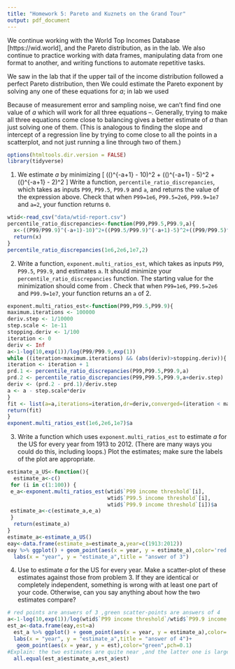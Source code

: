 ```yaml
---
title: "Homework 5: Pareto and Kuznets on the Grand Tour"
output: pdf_document
---
```


We continue working with the World Top Incomes Database [https://wid.world], and the Pareto distribution, as in the lab.  We also continue to practice working with data frames, manipulating data from one format to another, and writing functions to automate repetitive tasks.

We saw in the lab that if the upper tail of the income distribution followed a perfect Pareto distribution, then
\begin{eqnarray}
\label{eqn:1percent-vs-0.1-percent}
\left(\frac{P99}{P99.9}\right)^{-a+1}  & = & 10\\
\left(\frac{P99.5}{P99.9}\right)^{-a+1} & = & 5\\
\left(\frac{P99}{P99.5}\right)^{-a+1} & = & 2
\label{eqn:1percent-vs-0.5-percent}
\end{eqnarray}
We could estimate the Pareto exponent by solving any one of these equations for $a$; in lab we used
\begin{equation}
a = 1 - \frac{\log{10}}{\log{(P99/P99.9)}} ~,
\label{eqn:exponent-from-quantile-ratio}
\end{equation}

Because of measurement error and sampling noise, we can't find find one value of $a$ which will work for all three equations \eqref{eqn:1percent-vs-0.1-percent}--\eqref{eqn:1percent-vs-0.5-percent}.  Generally, trying to make all three equations come close to balancing gives a better estimate of $a$ than just solving one of them.  (This is analogous to finding the slope and intercept of a regression line by trying to come close to all the points in a scatterplot, and not just running a line through two of them.)

```r
options(htmltools.dir.version = FALSE)
library(tidyverse)
```
1. We estimate $a$ by minimizing
\[
\left(\left(\frac{P99}{P99.9}\right)^{-a+1} - 10\right)^2 + \left(\left(\frac{P99.5}{P99.9}\right)^{-a+1} - 5\right)^2 +  \left(\left(\frac{P99}{P99.5}\right)^{-a+1} - 2\right)^2
\]
Write a function, `percentile_ratio_discrepancies`, which takes as inputs `P99`, `P99.5`, `P99.9` and `a`, and returns the value of the expression above.  Check that when `P99=1e6`, `P99.5=2e6`, `P99.9=1e7` and `a=2`, your function returns `0`.
```r
wtid<-read_csv("data/wtid-report.csv")
percentile_ratio_discrepancies<-function(P99,P99.5,P99.9,a){
  x<-((P99/P99.9)^(-a+1)-10)^2+((P99.5/P99.9)^(-a+1)-5)^2+((P99/P99.5)^(-a+1)-2)^2
  return(x)
}
percentile_ratio_discrepancies(1e6,2e6,1e7,2)
```

2. Write a function, `exponent.multi_ratios_est`, which takes as inputs `P99`, `P99.5`, `P99.9`, and estimates `a`.  It should minimize your `percentile_ratio_discrepancies` function.  The starting value for the minimization should come from \eqref{eqn:exponent-from-quantile-ratio}.  Check that when `P99=1e6`, `P99.5=2e6` and `P99.9=1e7`, your function returns an `a` of 2.
```r
exponent.multi_ratios_est<-function(P99,P99.5,P99.9){
maximum.iterations <- 100000
deriv.step <- 1/10000
step.scale <- 1e-11
stopping.deriv <- 1/100
iteration <- 0
deriv <- Inf
a<-1-log(10,exp(1))/log(P99/P99.9,exp(1))
while ((iteration<maximum.iterations) && (abs(deriv)>stopping.deriv)){
iteration <- iteration + 1
prd.1 <- percentile_ratio_discrepancies(P99,P99.5,P99.9,a)
prd.2 <- percentile_ratio_discrepancies(P99,P99.5,P99.9,a+deriv.step)
deriv <- (prd.2 - prd.1)/deriv.step
a <- a - step.scale*deriv
}
fit <- list(a=a,iterations=iteration,dr=deriv,converged=(iteration < maximum.iterations))
return(fit)
}
exponent.multi_ratios_est(1e6,2e6,1e7)$a
```

3. Write a function which uses  `exponent.multi_ratios_est` to estimate $a$ for the US for every year from 1913 to 2012.  (There are many ways you could do this, including loops.)  Plot the estimates; make sure the labels of the plot are appropriate.
```r
estimate_a_US<-function(){
  estimate_a<-c()
 for (i in c(1:100)) {
 e_a<-exponent.multi_ratios_est(wtid$`P99 income threshold`[i],
                                wtid$`P99.5 income threshold`[i],
                                wtid$`P99.9 income threshold`[i])$a
 estimate_a<-c(estimate_a,e_a)
 }
  return(estimate_a)
}
estimate_a<-estimate_a_US()
eay<-data.frame(estimate_a=estimate_a,year=c(1913:2012))
eay %>% ggplot() + geom_point(aes(x = year, y = estimate_a),color='red')+
  labs(x = "year", y = "estimate_a",title = "answer of 3")
```

4. Use \eqref{eqn:exponent-from-quantile-ratio} to estimate $a$ for the US for every year.  Make a scatter-plot of these estimates against those from problem 3.  If they are identical or completely independent, something is wrong with at least one part of your code.  Otherwise, can you say anything about how the two estimates compare?
```r
# red points are answers of 3 ,green scatter-points are answers of 4
a<-1-log(10,exp(1))/log(wtid$`P99 income threshold`/wtid$`P99.9 income threshold`,exp(1))
est_a<-data.frame(eay,est=a)
  est_a %>% ggplot() + geom_point(aes(x = year, y = estimate_a),color='red')+
  labs(x = "year", y = "estimate_a",title = "answer of 4")+
   geom_point(aes(x = year, y = est),color="green",pch=0.1)
#Explain: the two estimates are quite near ,and the latter one is larger than the former one.
  all.equal(est_a$estimate_a,est_a$est)
```

